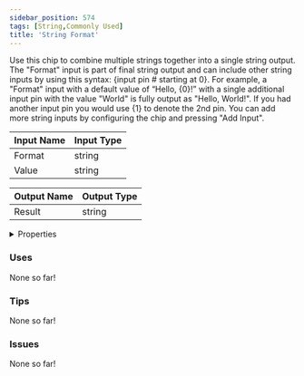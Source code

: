 ```yaml
---
sidebar_position: 574
tags: [String,Commonly Used]
title: 'String Format'
---
```


Use this chip to combine multiple strings together into a single string output. The "Format" input is part of final string output and can include other string inputs by using this syntax: {input pin # starting at 0}. For example, a "Format" input with a default value of “Hello, {0}!” with a single additional input pin with the value "World" is fully output as "Hello, World!". If you had another input pin you would use {1} to denote the 2nd pin. You can add more string inputs by configuring the chip and pressing "Add Input".




<EsbSvg />

| Input Name | Input Type |
|-----------|-----------|
| Format | string |
| Value | string |

| Output Name | Output Type |
|-----------|-----------|
| Result | string |


<details>
  <summary>Properties</summary>
  <div>
    <div>
    <table>
      <thead>
        <tr>
          <th>Is beta required?</th>
          <th>❌</th>
        </tr>
        <tr>
          <th>Is this chip a trolling risk?</th>
          <th>❌</th>
        </tr>
        <tr>
          <th>Is this chip a role assignment risk?</th>
          <th>❌</th>
        </tr>
        <tr>
          <th>Chip UUID</th>
          <th>77afc9dd-baa9-4312-b8b8-7ef479c840e6</th>
        </tr>
      </thead>
    </table>
    </div>
  </div>
</details>

### Uses

None so far!

### Tips

None so far!

### Issues

None so far!